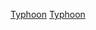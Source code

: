 {{catmore}}
{{Year by category
| m = 1
| c = 9
| d = 9
| y = 5
| cat = 太平洋颱風季
| in = 
| parent = 太平洋颱風季
| subcat = 1995年自然灾害
| sortkey = typhoon
}}

{{Commons category|1995 Pacific typhoon season}}

[[Category:1995年氣象|Typhoon]]
[[Category:1995年亞洲|Typhoon]]